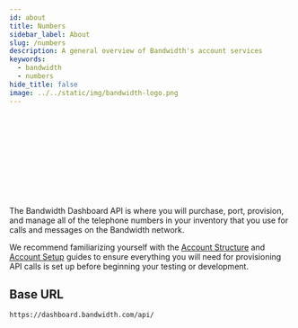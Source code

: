 ```yaml
---
id: about
title: Numbers
sidebar_label: About
slug: /numbers
description: A general overview of Bandwidth's account services
keywords:
  - bandwidth
  - numbers
hide_title: false
image: ../../static/img/bandwidth-logo.png
---
```



<Svg className='about-image' /> <br/>

The Bandwidth Dashboard API is where you will purchase, port, provision, and manage all of the telephone numbers in your inventory that you use for calls and messages on the Bandwidth network.

We recommend familiarizing yourself with the [Account Structure](./account/structure) and [Account Setup](./account/dashboard-setup) guides to ensure everything you will need for provisioning API calls is set up before beginning your testing or development.

## Base URL

`https://dashboard.bandwidth.com/api/`
